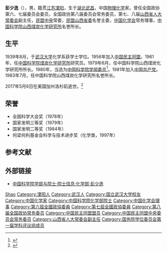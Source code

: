 {{Expand|time=2017-06-20T12:18:35+00:00}}
{{Infobox scientist
| name = 彭少逸
| image = 
| image_size = 
| caption = 
| birth_date = {{Birth date|1917|11|9|df=yes}}
| birth_place = {{ROC-1912}}[[湖北|湖北]][[武汉|武汉]]
| death_date = {{Death date and age|2017|5|6|1917|11|9|df=yes}}
| death_place = {{USA}}[[加利福尼亚州|加利福尼亚州]][[洛杉矶|洛杉矶]]
| residence = 
| citizenship = 
| nationality = {{PRC}}
| fields = 物理化学
| workplaces = [[中国科学院山西煤炭化学研究所|中国科学院山西煤炭化学研究所]]
| alma_mater = [[武汉大学|武汉大学]]
| doctoral_advisor = 
| academic_advisors = 
| doctoral_students = 
| notable_students = 
| known_for = 
| author_abbrev_bot = 
| author_abbrev_zoo = 
| influences = 
| influenced = 
| awards = 
| signature = <!--(filename only)-->
| footnotes = 
| ethnicity = 
| religion = 
}}
'''彭少逸'''（{{bd|1917年|11月9日|2017年|5月6日|catIdx=Peng}}），男，籍贯[[江苏|江苏]][[溧阳|溧阳]]，生于[[湖北|湖北]][[武昌|武昌]]，中国[[物理化学|物理化学]]家。曾任全国政协第六、七届委员会委员，全国政协第八届委员会常务委员，第七、八届[[山西省人大常委会|山西省人大常委会]]副主任，[[民盟中央|民盟中央]]常委，[[民盟山西省委|民盟山西省委]]名誉主委，[[中国化学会|中国化学会]]常务理事，[[中国科学院山西煤炭化学研究所|中国科学院山西煤炭化学研究所]]名誉所长。

== 生平 ==
1939年8月，于[[武汉大学|武汉大学]]化学系获学士学位。1956年加入[[中国民主同盟|中国民主同盟]]。1961年，任[[中国科学院煤炭化学研究所|中国科学院煤炭化学研究所]]研究员。1979年6月，任中国科学院山西煤炭化学研究所所长。1980年，当选为[[中国科学院学部委员|中国科学院学部委员]]<ref>{{Cite web|title=彭少逸院士逝世|urlhttp://www.sxicc.ac.cn/xwzx/zhxw/201705/t20170508_4784655.html=|accessdate=|work=}}</ref>。1981年加入[[中国共产党|中国共产党]]。1983年7月，任中国科学院山西煤炭化学研究所名誉所长。

2017年5月6日在美国加州洛杉矶逝世。<ref>{{Cite web|title=中国催化科学开拓者之一、百岁著名燃料化学家彭少逸院士逝世|url=http://www.thepaper.cn/newsDetail_forward_1680645|accessdate=|work=澎湃新闻|archiveurl=https://web.archive.org/web/20171008044655/http://www.thepaper.cn/newsDetail_forward_1680645|archivedate=2017-10-08}}</ref>

== 荣誉 ==
* 全国科学大会奖（1978年）
* 国家发明三等奖（1979年）
* 国家发明二等奖（1984年）
* 何梁何利基金会科学与技术进步奖（化学类，1997年）

== 参考文献 ==
{{reflist}}

== 外部链接 ==
* [https://web.archive.org/web/20120427015018/http://sourcedb.cas.cn/sourcedb_ad_cas/zw2/ysxx/hxb/ 中国科学院学部与院士·院士信息·化学部·彭少逸]

{{中国科学院化学部院士}}
{{国务院学位委员会第一届学科评议组/工学}}
{{Navboxes 
| title  = 彭少逸在[[中國化學會_(中華人民共和國)|中国化学会]]的职务
| list1  =
{{中国化学会第二十二届理事会}}
}}
{{Navboxes 
| title  = 彭少逸在[[中国民主同盟|中国民主同盟]]的职务
| list1  =
{{中国民主同盟第五届中央委员会}}
{{中国民主同盟第六届中央委员会}}
{{中国民主同盟第七届中央委员会}}
}}

{{Authority control}}
{{DEFAULTSORT:Peng彭}}
[[Category:彭姓|Shao]]
[[Category:溧阳人|Category:溧阳人]]
[[Category:武汉人|Category:武汉人]]
[[Category:国立武汉大学校友|Category:国立武汉大学校友]]
[[Category:中国化学家|Category:中国化学家]]
[[Category:中国科学院化学部院士|Category:中国科学院化学部院士]]
[[Category:中国化学会理事|Category:中国化学会理事]]
[[Category:第六屆全國政協委員|Category:第六屆全國政協委員]]
[[Category:第七屆全國政協委員|Category:第七屆全國政協委員]]
[[Category:第八届全国政协常务委员|Category:第八届全国政协常务委员]]
[[Category:中国民主同盟盟员|Category:中国民主同盟盟员]]
[[Category:中国民主同盟中央委员会常务委员|Category:中国民主同盟中央委员会常务委员]]
[[Category:山西省人大常委会副主任|Category:山西省人大常委会副主任]]
[[Category:国务院学位委员会第一届学科评议组成员|Category:国务院学位委员会第一届学科评议组成员]]